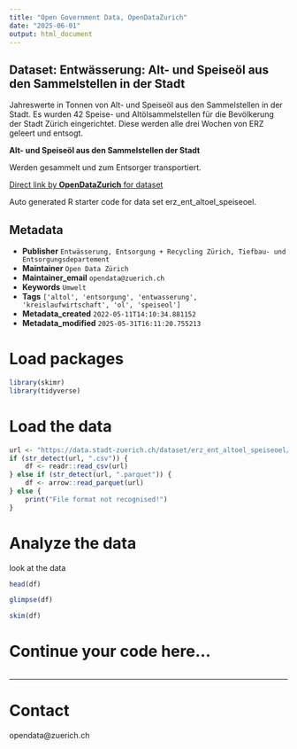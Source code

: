 ```yaml
---
title: "Open Government Data, OpenDataZurich"
date: "2025-06-01"
output: html_document
---
```


## Dataset: Entwässerung: Alt- und Speiseöl aus den Sammelstellen in der Stadt

Jahreswerte in Tonnen von Alt- und Speiseöl aus den Sammelstellen in der Stadt. Es wurden 42 Speise- und Altölsammelstellen für die Bevölkerung der Stadt Zürich eingerichtet. Diese werden alle drei Wochen von ERZ geleert und entsogt. 

**Alt- und Speiseöl aus den Sammelstellen der Stadt **

Werden gesammelt und zum Entsorger transportiert. 



[Direct link by **OpenDataZurich** for dataset](https://data.stadt-zuerich.ch/dataset/erz_ent_altoel_speiseoel)

Auto generated R starter code for data set erz_ent_altoel_speiseoel.

## Metadata

- **Publisher** `Entwässerung, Entsorgung + Recycling Zürich, Tiefbau- und Entsorgungsdepartement`
- **Maintainer** `Open Data Zürich`
- **Maintainer_email** `opendata@zuerich.ch`
- **Keywords** `Umwelt`
- **Tags** `['altol', 'entsorgung', 'entwasserung', 'kreislaufwirtschaft', 'ol', 'speiseol']`
- **Metadata_created** `2022-05-11T14:10:34.881152`
- **Metadata_modified** `2025-05-31T16:11:20.755213`


# Load packages

```r
library(skimr)
library(tidyverse)
```

# Load the data

```r
url <- "https://data.stadt-zuerich.ch/dataset/erz_ent_altoel_speiseoel/download/ent_altoel_speiseoel.csv"
if (str_detect(url, ".csv")) {
    df <- readr::read_csv(url)
} else if (str_detect(url, ".parquet")) {
    df <- arrow::read_parquet(url)
} else {
    print("File format not recognised!")
}
```

# Analyze the data

look at the data
```r
head(df)
```

```r
glimpse(df)
```

```r
skim(df)
```

# Continue your code here...

```r

```

------------------------------------------------------------------------

# Contact

opendata@zuerich.ch
